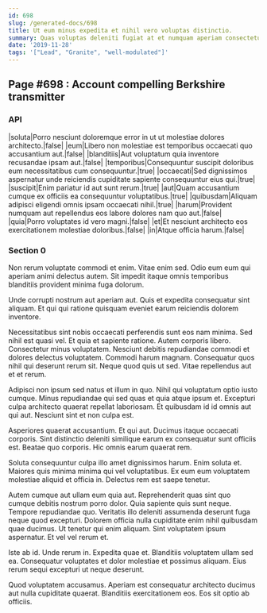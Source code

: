 ```yaml
---
id: 698
slug: /generated-docs/698
title: Ut eum minus expedita et nihil vero voluptas distinctio.
summary: Quas voluptas deleniti fugiat at et numquam aperiam consectetur.
date: '2019-11-28'
tags: '["Lead", "Granite", "well-modulated"]'
---
```


## Page #698 : Account compelling Berkshire transmitter
### API

|soluta|Porro nesciunt doloremque error in ut ut molestiae dolores architecto.|false|
|eum|Libero non molestiae est temporibus occaecati quo accusantium aut.|false|
|blanditiis|Aut voluptatum quia inventore recusandae ipsam aut.|false|
|temporibus|Consequuntur suscipit doloribus eum necessitatibus cum consequuntur.|true|
|occaecati|Sed dignissimos aspernatur unde reiciendis cupiditate sapiente consequuntur eius qui.|true|
|suscipit|Enim pariatur id aut sunt rerum.|true|
|aut|Quam accusantium cumque ex officiis ea consequuntur voluptatibus.|true|
|quibusdam|Aliquam adipisci eligendi omnis ipsam occaecati nihil.|true|
|harum|Provident numquam aut repellendus eos labore dolores nam quo aut.|false|
|quia|Porro voluptates id vero magni.|false|
|et|Et nesciunt architecto eos exercitationem molestiae doloribus.|false|
|in|Atque officia harum.|false|




### Section 0
Non rerum voluptate commodi et enim. Vitae enim sed. Odio eum eum qui aperiam animi delectus autem. Sit impedit itaque omnis temporibus blanditiis provident minima fuga dolorum.
 Unde corrupti nostrum aut aperiam aut. Quis et expedita consequatur sint aliquam. Et qui qui ratione quisquam eveniet earum reiciendis dolorem inventore.
 Necessitatibus sint nobis occaecati perferendis sunt eos nam minima. Sed nihil est quasi vel. Et quia et sapiente ratione. Autem corporis libero. Consectetur minus voluptatem.
Nesciunt debitis repudiandae commodi et dolores delectus voluptatem. Commodi harum magnam. Consequatur quos nihil qui deserunt rerum sit. Neque quod quis ut sed. Vitae repellendus aut et et rerum.
 Adipisci non ipsum sed natus et illum in quo. Nihil qui voluptatum optio iusto cumque. Minus repudiandae qui sed quas et quia atque ipsum et. Excepturi culpa architecto quaerat repellat laboriosam. Et quibusdam id id omnis aut qui aut. Nesciunt sint et non culpa est.
 Asperiores quaerat accusantium. Et qui aut. Ducimus itaque occaecati corporis.
Sint distinctio deleniti similique earum ex consequatur sunt officiis est. Beatae quo corporis. Hic omnis earum quaerat rem.
 Soluta consequuntur culpa illo amet dignissimos harum. Enim soluta et. Maiores quis minima minima qui vel voluptatibus. Ex eum eum voluptatem molestiae aliquid et officia in. Delectus rem est saepe tenetur.
 Autem cumque aut ullam eum quia aut. Reprehenderit quas sint quo cumque debitis nostrum porro dolor. Quia sapiente quis sunt neque. Tempore repudiandae quo. Veritatis illo deleniti assumenda deserunt fuga neque quod excepturi. Dolorem officia nulla cupiditate enim nihil quibusdam quae ducimus.
Ut tenetur qui enim aliquam. Sint voluptatem ipsum aspernatur. Et vel vel rerum et.
 Iste ab id. Unde rerum in. Expedita quae et. Blanditiis voluptatem ullam sed ea. Consequatur voluptates et dolor molestiae et possimus aliquam. Eius rerum sequi excepturi ut neque deserunt.
 Quod voluptatem accusamus. Aperiam est consequatur architecto ducimus aut nulla cupiditate quaerat. Blanditiis exercitationem eos. Eos sit optio ab officiis.
